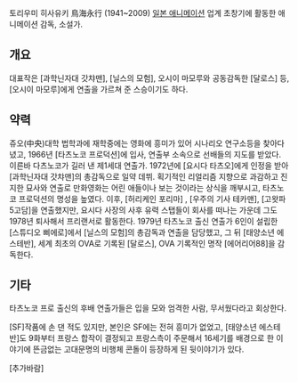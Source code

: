 토리우미 히사유키 鳥海永行 (1941~2009) 
[[일본 애니메이션]] 업계 초창기에 활동한 애니메이션 감독, 소설가. 

== 개요 ==
대표작은 [과학닌자대 갓챠맨], [닐스의 모험], 오시이 마모루와 공동감독한 [달로스] 등, 
[오시이 마모루]에게 연출을 가르쳐 준 스승이기도 하다.

== 약력 ==
쥬오(中央)대학 법학과에 재학중에는 영화에 흥미가 있어 시나리오 연구소등을 찾아다녔고, 1966년 [타츠노코 프로덕션]에 입사, 연출부 소속으로 선배들의 지도를 받았다. 이른바 다츠노코가 길러 낸 제1세대 연출가.
1972년에 [요시다 타츠오]에게 인정을 받아 [과학닌자대 갓챠맨]의 총감독으로 일약 데뷔. 획기적인 리얼리즘 지향으로 과감하고 진지한 묘사와 연출로 만화영화는 어린 애들이나 보는 것이라는 상식을 깨부시고, 타츠노코 프로덕션의 명성을 높였다.
이후, [허리케인 포리마] , [우주의 기사 테카맨], [고왓파5고담]을 연출했지만, 요시다 사장의 사후 유력 스탭들이 회사를 떠나는 가운데 그도 1978년 퇴사해서 프리랜서로 활동한다.
1979년 타츠노코 출신 연출가 6인이 설립한 [스튜디오 삐에로]에서 [닐스의 모험]의 총감독과 연출을 담당했고, 
그 뒤 [태양소년 에스테반], 세계 최초의 OVA로 기록된 [달로스], OVA 기록적인 명작 [에어리어88]을 감독한다.

== 기타 ==
타츠노코 프로 출신의 후배 연출가들은 입을 모와 엄격한 사람, 무서웠다라고 회상한다.

[SF]작품에 손 댄 적도 있지만, 본인은 SF에는 전혀 흥미가 없었고, [태양소년 에스테반]도 9화부터 프랑스 합작이 결정되고 프랑스측이 주문해서 16세기를 배경으로 한 이야기에 뜬금없는 고대문명의 비행체 콘돌이 등장하게 된 뒷이야기가 있다.

[추가바람]
